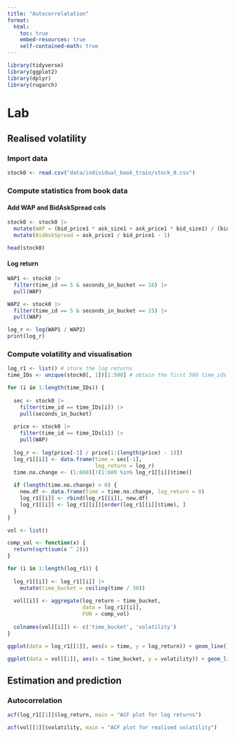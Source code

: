 ---
title: "Autocorrelatation"
format:
  html:
    toc: true
    embed-resources: true
    self-contained-math: true
---

```{r}
library(tidyverse)
library(ggplot2)
library(dplyr)
library(rugarch)
```

# Lab

## Realised volatility

### Import data

```{r}
stock0 <- read.csv("data/individual_book_train/stock_0.csv")
```

### Compute statistics from book data

#### Add WAP and BidAskSpread cols

```{r}
stock0 <- stock0 |>
  mutate(WAP = (bid_price1 * ask_size1 + ask_price1 * bid_size1) / (bid_size1 + ask_size1)) |>
  mutate(BidAskSpread = ask_price1 / bid_price1 - 1)

head(stock0)
```

#### Log return

```{r}
WAP1 <- stock0 |>
  filter(time_id == 5 & seconds_in_bucket == 16) |>
  pull(WAP)

WAP2 <- stock0 |>
  filter(time_id == 5 & seconds_in_bucket == 15) |>
  pull(WAP)

log_r <- log(WAP1 / WAP2)
print(log_r)
```

### Compute volatility and visualisation

```{r}
log_r1 <- list() # store the log returns
time_IDs <- unique(stock0[, 1])[1:500] # obtain the first 500 time_ids for stock 

for (i in 1:length(time_IDs)) {
  
  sec <- stock0 |>
    filter(time_id == time_IDs[i]) |>
    pull(seconds_in_bucket)
  
  price <- stock0 |>
    filter(time_id == time_IDs[i]) |>
    pull(WAP)
  
  log_r <- log(price[-1] / price[1:(length(price) - 1)])
  log_r1[[i]] <- data.frame(time = sec[-1], 
                            log_return = log_r)
  time.no.change <- (1:600)[!(1:600 %in% log_r1[[i]]$time)]
  
  if (length(time.no.change) > 0) {
    new.df <- data.frame(time = time.no.change, log_return = 0)
    log_r1[[i]] <- rbind(log_r1[[i]], new.df)
    log_r1[[i]] <- log_r1[[i]][order(log_r1[[i]]$time), ]
  }
}
```

```{r}
vol <- list()

comp_vol <- function(x) {
  return(sqrt(sum(x ^ 2)))
}

for (i in 1:length(log_r1)) {
  
  log_r1[[i]] <- log_r1[[i]] |>
    mutate(time_bucket = ceiling(time / 30))
  
  vol[[i]] <- aggregate(log_return ~ time_bucket, 
                        data = log_r1[[i]], 
                        FUN = comp_vol)
  
  colnames(vol[[i]]) <- c('time_bucket', 'volatility')
}
```

```{r}
ggplot(data = log_r1[[1]], aes(x = time, y = log_return)) + geom_line() 
```

```{r}
ggplot(data = vol[[1]], aes(x = time_bucket, y = volatility)) + geom_line() + geom_point()
```

## Estimation and prediction

### Autocorrelation

```{r}
acf(log_r1[[1]]$log_return, main = "ACF plot for log returns")
```

```{r}
acf(vol[[1]]$volatility, main = "ACF plot for realised volatility")
```
